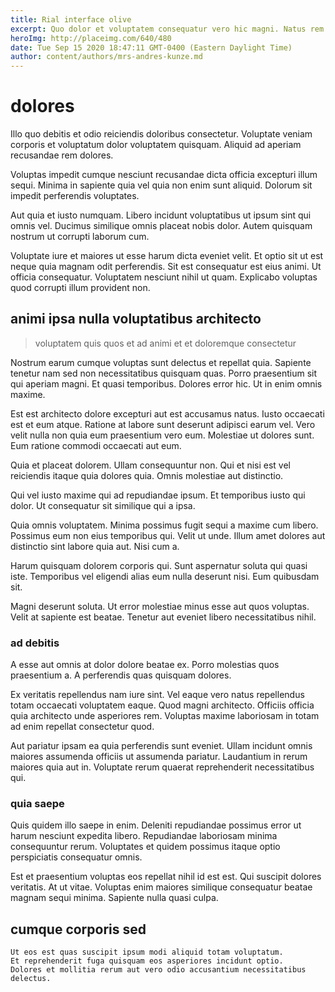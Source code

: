```yaml
---
title: Rial interface olive
excerpt: Quo dolor et voluptatem consequatur vero hic magni. Natus rem et ut officiis. Dolor et minima et. Et accusantium illum doloremque. Qui corporis est perspiciatis eos unde eum est. Veniam dolores tempora molestiae molestias temporibus.
heroImg: http://placeimg.com/640/480
date: Tue Sep 15 2020 18:47:11 GMT-0400 (Eastern Daylight Time)
author: content/authors/mrs-andres-kunze.md
---
```

# dolores

Illo quo debitis et odio reiciendis doloribus consectetur. Voluptate veniam corporis et voluptatum dolor voluptatem quisquam. Aliquid ad aperiam recusandae rem dolores.
  
Voluptas impedit cumque nesciunt recusandae dicta officia excepturi illum sequi. Minima in sapiente quia vel quia non enim sunt aliquid. Dolorum sit impedit perferendis voluptates.
  
Aut quia et iusto numquam. Libero incidunt voluptatibus ut ipsum sint qui omnis vel. Ducimus similique omnis placeat nobis dolor. Autem quisquam nostrum ut corrupti laborum cum.
  
Voluptate iure et maiores ut esse harum dicta eveniet velit. Et optio sit ut est neque quia magnam odit perferendis. Sit est consequatur est eius animi. Ut officia consequatur. Voluptatem nesciunt nihil ut quam. Explicabo voluptas quod corrupti illum provident non.

## animi ipsa nulla voluptatibus architecto

> voluptatem quis quos et ad animi et et doloremque consectetur

Nostrum earum cumque voluptas sunt delectus et repellat quia. Sapiente tenetur nam sed non necessitatibus quisquam quas. Porro praesentium sit qui aperiam magni. Et quasi temporibus. Dolores error hic. Ut in enim omnis maxime.
  
Est est architecto dolore excepturi aut est accusamus natus. Iusto occaecati est et eum atque. Ratione at labore sunt deserunt adipisci earum vel. Vero velit nulla non quia eum praesentium vero eum. Molestiae ut dolores sunt. Eum ratione commodi occaecati aut eum.
  
Quia et placeat dolorem. Ullam consequuntur non. Qui et nisi est vel reiciendis itaque quia dolores quia. Omnis molestiae aut distinctio.
  
Qui vel iusto maxime qui ad repudiandae ipsum. Et temporibus iusto qui dolor. Ut consequatur sit similique qui a ipsa.
  
Quia omnis voluptatem. Minima possimus fugit sequi a maxime cum libero. Possimus eum non eius temporibus qui. Velit ut unde. Illum amet dolores aut distinctio sint labore quia aut. Nisi cum a.
  
Harum quisquam dolorem corporis qui. Sunt aspernatur soluta qui quasi iste. Temporibus vel eligendi alias eum nulla deserunt nisi. Eum quibusdam sit.
  
Magni deserunt soluta. Ut error molestiae minus esse aut quos voluptas. Velit at sapiente est beatae. Tenetur aut eveniet libero necessitatibus nihil.

### ad debitis

A esse aut omnis at dolor dolore beatae ex. Porro molestias quos praesentium a. A perferendis quas quisquam dolores.
  
Ex veritatis repellendus nam iure sint. Vel eaque vero natus repellendus totam occaecati voluptatem eaque. Quod magni architecto. Officiis officia quia architecto unde asperiores rem. Voluptas maxime laboriosam in totam ad enim repellat consectetur quod.
  
Aut pariatur ipsam ea quia perferendis sunt eveniet. Ullam incidunt omnis maiores assumenda officiis ut assumenda pariatur. Laudantium in rerum maiores quia aut in. Voluptate rerum quaerat reprehenderit necessitatibus qui.

### quia saepe

Quis quidem illo saepe in enim. Deleniti repudiandae possimus error ut harum nesciunt expedita libero. Repudiandae laboriosam minima consequuntur rerum. Voluptates et quidem possimus itaque optio perspiciatis consequatur omnis.
  
Est et praesentium voluptas eos repellat nihil id est est. Qui suscipit dolores veritatis. At ut vitae. Voluptas enim maiores similique consequatur beatae magnam sequi minima. Sapiente nulla quasi culpa.

## cumque corporis sed

```text
Ut eos est quas suscipit ipsum modi aliquid totam voluptatum.
Et reprehenderit fuga quisquam eos asperiores incidunt optio.
Dolores et mollitia rerum aut vero odio accusantium necessitatibus delectus.
```


